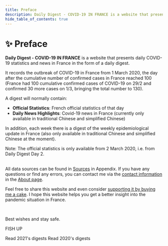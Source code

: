 ```yaml
---
title: Preface
description: Daily Digest - COVID-19 IN FRANCE is a website that presents daily COVID-19 statistics and news in France in the form of a daily digest
hide_table_of_contents: true
---
```



<h1 className="pages--h1">✨ Preface</h1>

**Daily Digest - COVID-19 IN FRANCE** is a website that presents daily COVID-19 statistics and news in France in the form of a daily digest.

It records the outbreak of COVID-19 in France from 1 March 2020, the day after the cumulative number of confirmed cases in France reached 100 (France had 100 cumulative confirmed cases of COVID-19 on 29/2 and confirmed 30 more cases on 1/3, bringing the total number to 130).

A digest will normally contain:

- **Official Statistics**: French official statistics of that day
- **Daily News Highlights**: Covid-19 news in France (currently only available in traditional Chinese and simplified Chinese)

In addition, each week there is a digest of the weekly epidemiological update in France (also only available in traditional Chinese and simplified Chinese at the moment).

<div className="comment--translc_gray">
  Note: The official statistics is only available from 2 March 2020, i.e. from Daily Digest Day 2.
</div>
<br />

All data sources can be found in [Sources](digest/sources) in Appendix. If you have any questions or find any errors, you can contact me via the [contact information](about#contact) in the [About page](about).

Feel free to share this website and even consider [supporting it by buying me a cake](about#supportthis-website). I hope this website helps you get a better insight into the pandemic situation in France.

<br />

Best wishes and stay safe.

FISH UP

<div className="flex-center--wrap">
  <Link
    className="button button--primary button--lg margin--sm"
    to="/digest/2021/"
    title="Start reading 2021's digests"
  >
    Read 2021's digests
  </Link>
  <Link
    className="button button--primary button--outline button--lg margin--sm"
    to="/digest/2020/december/31"
    title="Start reading 2020's digests"
  >
    Read 2020's digests
  </Link>
</div>
